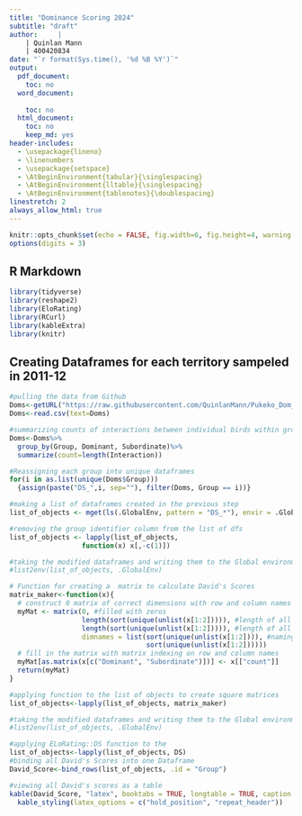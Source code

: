 ---
title: "Dominance Scoring 2024"
subtitle: "draft" 
author:     | 
    | Quinlan Mann
    | 400420834
date: "`r format(Sys.time(), '%d %B %Y')`"
output:
  pdf_document:
    toc: no
  word_document:
    
    toc: no
  html_document:
    toc: no
    keep_md: yes
header-includes:
  - \usepackage{lineno}
  - \linenumbers
  - \usepackage{setspace}
  - \AtBeginEnvironment{tabular}{\singlespacing}
  - \AtBeginEnvironment{lltable}{\singlespacing}
  - \AtBeginEnvironment{tablenotes}{\doublespacing}
linestretch: 2
always_allow_html: true
---

```{r, setup, include=F}
knitr::opts_chunk$set(echo = FALSE, fig.width=6, fig.height=4, warning = F, message = F)
options(digits = 3)
```

## R Markdown

```{r libraries, include=F}
library(tidyverse)
library(reshape2)
library(EloRating)
library(RCurl)
library(kableExtra)
library(knitr)
```

## Creating Dataframes for each territory sampeled in 2011-12

```{r Datafrmes,include=F, echo=FALSE}
#pulling the data from Github
Doms<-getURL("https://raw.githubusercontent.com/QuinlanMann/Pukeko_Dom_Observations/main/Dom_Obs_Master.csv")
Doms<-read.csv(text=Doms)

#summarizing counts of interactions between individual birds within groups
Doms<-Doms%>%
  group_by(Group, Dominant, Subordinate)%>%
  summarize(count=length(Interaction))

#Reassigning each group into unique dataframes
for(i in as.list(unique(Doms$Group))) 
  {assign(paste("DS_",i, sep=""), filter(Doms, Group == i))}

#making a list of dataframes created in the previous step
list_of_objects <- mget(ls(.GlobalEnv, pattern = "DS_*"), envir = .GlobalEnv)

#removing the group identifier column from the list of dfs
list_of_objects <- lapply(list_of_objects, 
                  function(x) x[,-c(1)])

#taking the modified dataframes and writing them to the Global environment
#list2env(list_of_objects, .GlobalEnv)
```

```{r Matrix Creation, include=F}
# Function for creating a  matrix to calculate David's Scores
matrix_maker<-function(x){
  # construct 0 matrix of correct dimensions with row and column names
  myMat <- matrix(0, #filled with zeros
                  length(sort(unique(unlist(x[1:2])))), #length of all unique bird name values in rows and columns
                  length(sort(unique(unlist(x[1:2])))), #length of all unique bird name values in rows and columns
                  dimnames = list(sort(unique(unlist(x[1:2]))), #naming rows and columns after all unique bird name values in dataframe
                                  sort(unique(unlist(x[1:2])))))
  # fill in the matrix with matrix indexing on row and column names
  myMat[as.matrix(x[c("Dominant", "Subordinate")])] <- x[["count"]]
  return(myMat)
}

#applying function to the list of objects to create square matrices
list_of_objects<-lapply(list_of_objects, matrix_maker)

#taking the modified dataframes and writing them to the Global environment
#list2env(list_of_objects, .GlobalEnv)
```

```{r David Score Calculations, include=F}
#applying ELoRating::DS function to the  
list_of_objects<-lapply(list_of_objects, DS)
#binding all David's Scores into one Dataframe
David_Score<-bind_rows(list_of_objects, .id = "Group")

#viewing all David's scores as a table
kable(David_Score, "latex", booktabs = TRUE, longtable = TRUE, caption = "Test") %>%
  kable_styling(latex_options = c("hold_position", "repeat_header"))
```


